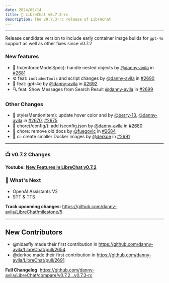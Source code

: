 ```yaml
---
date: 2024/05/14
title: 🚀 LibreChat v0.7.3-rc
description: The v0.7.3-rc release of LibreChat
---
```



<ChangelogHeader />

---

Release candidate version to include early container image builds for `gpt-4o` support as well as other fixes since v0.7.2

### New features

* 👮 fix(enforceModelSpec): handle nested objects by [@danny-avila](https://github.com/danny-avila) in [#2681](https://github.com/danny-avila/LibreChat/pull/2681)
* ⚙️ feat: `includedTools` and script changes by [@danny-avila](https://github.com/danny-avila) in [#2690](https://github.com/danny-avila/LibreChat/pull/2690)
* 🚀 feat: gpt-4o by [@danny-avila](https://github.com/danny-avila) in [#2692](https://github.com/danny-avila/LibreChat/pull/2692)
* 🔍 feat: Show Messages from Search Result [@danny-avila](https://github.com/danny-avila) in [#2699](https://github.com/danny-avila/LibreChat/pull/2699)

### Other Changes

* 🎨 style(MentionItem): update hover color and by [@berry-13](https://github.com/berry-13), [@danny-avila](https://github.com/danny-avila) in [#2670](https://github.com/danny-avila/LibreChat/pull/2670), [#2675](https://github.com/danny-avila/LibreChat/pull/2675)
* 🧹 chore(/config/): add tsconfig.json by [@danny-avila](https://github.com/danny-avila) in [#2680](https://github.com/danny-avila/LibreChat/pull/2680)
* 🧹 chore: remove old docs by [@fuegovic](https://github.com/fuegovic) in [#2684](https://github.com/danny-avila/LibreChat/pull/2684)
* 🐋 ci: create smaller Docker images by [@derkoe](https://github.com/derkoe) in [#2691](https://github.com/danny-avila/LibreChat/pull/2691)

---

### 📺 v0.7.2 Changes
**Youtube:** **[New Features in LibreChat v0.7.2](https://youtu.be/YLVUW5UP9N0)**

### 👀 What's Next

- OpenAI Assistants V2
- STT & TTS

**Track upcoming changes:** https://github.com/danny-avila/LibreChat/milestone/5

---

## New Contributors
* @nidasfly made their first contribution in https://github.com/danny-avila/LibreChat/pull/2654
* @derkoe made their first contribution in https://github.com/danny-avila/LibreChat/pull/2691

**Full Changelog**: https://github.com/danny-avila/LibreChat/compare/v0.7.2...v0.7.3-rc
